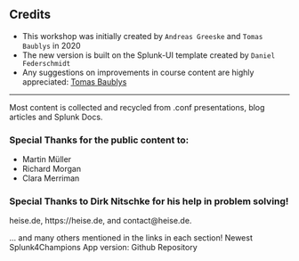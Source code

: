 

## Credits

* This workshop was initially created by `Andreas Greeske` and `Tomas Baublys` in 2020
* The new version is built on the Splunk-UI template created by `Daniel Federschmidt`
* Any suggestions on improvements in course content are highly appreciated: [Tomas Baublys](mailto:tbaublys@splunk.com)


___

Most content is collected and recycled from .conf presentations, blog articles and Splunk Docs. 

### Special Thanks for the public content to:
* Martin Müller
* Richard Morgan
* Clara Merriman

### Special Thanks to Dirk Nitschke for his help in problem solving!

<Link to="www.heise.de" openInNewContext>heise.de</Link>, https://heise.de, and contact@heise.de.

...
and many others mentioned in the links in each section! 
Newest Splunk4Champions App version: <Link to="https://github.com/bautt/splunk4champions2" openInNewContext>Github Repository </Link>

